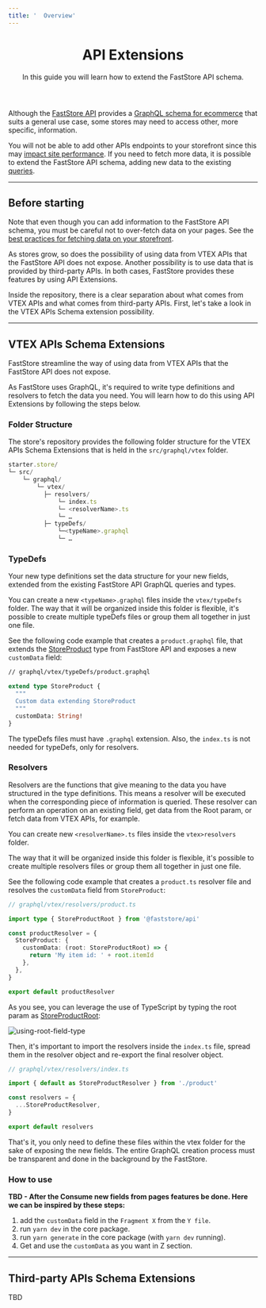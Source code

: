 ```yaml
---
title: '  Overview'
---
```



<header className="hero">

# API Extensions

In this guide you will learn how to extend the FastStore API schema.
</header>

Although the [FastStore API](https://v1.faststore.dev/reference/api/faststore-api) provides a [GraphQL schema for ecommerce](https://v1.faststore.dev/reference/api/queries) that suits a general use case, some stores may need to access other, more specific, information.

You will not be able to add other APIs endpoints to your storefront since this may [impact site performance](https://v1.faststore.dev/how-to-guides/faststore-api/fetching-api-data#best-practices-for-fetching-data). If you need to fetch more data, it is possible to extend the FastStore API schema, adding new data to the existing [queries](https://v1.faststore.dev/reference/api/queries).

---

## Before starting

Note that even though you can add information to the FastStore API schema, you must be careful not to over-fetch data on your pages. See the [best practices for fetching data on your storefront](https://v1.faststore.dev/how-to-guides/faststore-api/fetching-api-data#best-practices-for-fetching-data).

As stores grow, so does the possibility of using data from VTEX APIs that the FastStore API does not expose.
Another possibility is to use data that is provided by third-party APIs. In both cases, FastStore provides these features by using API Extensions.

Inside the repository, there is a clear separation about what comes from VTEX APIs and what comes from third-party APIs. First, let's take a look in the VTEX APIs Schema extension possibility.

---

## VTEX APIs Schema Extensions

FastStore streamline the way of using data from VTEX APIs that the FastStore API does not expose.

As FastStore uses GraphQL, it's required to write type definitions and resolvers to fetch the data you need.  You will learn how to do this using API Extensions by following the steps below.

### Folder Structure

The store's repository provides the following folder structure for the VTEX APIs Schema Extensions that is held in the `src/graphql/vtex` folder.

```ts
starter.store/
└─ src/
    └─ graphql/
        └─ vtex/
          ├─ resolvers/
              └─ index.ts
              └─ <resolverName>.ts
              └─ …
          ├─ typeDefs/
              └─<typeName>.graphql
              └─ …
```

### TypeDefs

Your new type definitions set the data structure for your new fields, extended from the existing FastStore API GraphQL queries and types.

You can create a new `<typeName>.graphql` files inside the `vtex/typeDefs` folder. The way that it will be organized inside this folder is flexible, it's possible to create multiple typeDefs files or group them all together in just one file.

See the following code example that creates a `product.graphql` file, that extends the [StoreProduct](https://v1.faststore.dev/reference/api/objects#storeproduct) type from FastStore API and exposes a new `customData` field:

```graphql
// graphql/vtex/typeDefs/product.graphql

extend type StoreProduct {
  """
  Custom data extending StoreProduct
  """
  customData: String!
}

```

The typeDefs files must have `.graphql` extension.
Also, the `index.ts` is not needed for typeDefs, only for resolvers.

### Resolvers

Resolvers are the functions that give meaning to the data you have structured in the type definitions. This means a resolver will be executed when the corresponding piece of information is queried. These resolver can perform an operation on an existing field, get data from the Root param, or fetch data from VTEX APIs, for example.

You can create new `<resolverName>.ts` files inside the `vtex>resolvers` folder.

The way that it will be organized inside this folder is flexible, it's possible to create multiple resolvers files or group them all together in just one file.

See the following code example that creates a `product.ts` resolver file and resolves the `customData` field from `StoreProduct`:

```ts
// graphql/vtex/resolvers/product.ts

import type { StoreProductRoot } from '@faststore/api'

const productResolver = {
  StoreProduct: {
    customData: (root: StoreProductRoot) => {
      return 'My item id: ' + root.itemId
    },
  },
}

export default productResolver

```

As you see, you can leverage the use of TypeScript by typing the root param as [StoreProductRoot](https://v1.faststore.dev/reference/api/root-object-fields#root-product):

![using-root-field-type](https://vtexhelp.vtexassets.com/assets/docs/src/root-field-ts___3a10ec8a1aeba9770c7ee982995d55bc.gif)

Then, it's important to import the resolvers inside the `index.ts` file, spread them in the resolver object and re-export the final resolver object.

```ts
// graphql/vtex/resolvers/index.ts

import { default as StoreProductResolver } from './product'

const resolvers = {
  ...StoreProductResolver,
}

export default resolvers

```

That's it, you only need to define these files within the vtex folder for the sake of exposing the new fields. The entire GraphQL creation process must be transparent and done in the background by the FastStore.

### How to use

**TBD - After the Consume new fields from pages features be done. Here we can be inspired by these steps:**
1. add the `customData` field in the `Fragment X` from the `Y file`.
2. run `yarn dev` in the core package.
3. run `yarn generate` in the core package (with `yarn dev` running).
4. Get and use the `customData` as you want in Z section.

---

## Third-party APIs Schema Extensions

TBD
